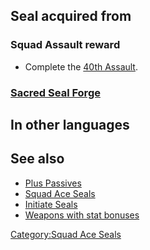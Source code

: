 {{Passive
|name=Squad Ace AN
|type=S
|exclusive=0
|canUseMove={{MoveList|All}}
|canUseWeapon={{WeaponList|All}}
|timingID=0
|abilityID=0
|properties=
|1name=Squad Ace AN 1
|1tagid=SID_第40迷宮の覇者1
|1effect=Grants Def/Res+1.
|1required=-
|1cost=80
|statModifiers1=0,0,0,1,1
|intID1=2293
|sort1=50390
|value1=2
|2name=Squad Ace AN 2
|2tagid=SID_第40迷宮の覇者2
|2effect=Grants Def/Res+2.
|2required=Squad Ace AN 1
|2cost=160
|statModifiers2=0,0,0,2,2
|intID2=2294
|sort2=50391
|value2=4
}}
==Seal acquired from==
===Squad Assault reward===
* Complete the [[40th Assault]].
===[[Sacred Seal Forge]]===
{{SealCosts
|seals=Squad Ace AN 1;Squad Ace AN 2
|badgeColor=Scarlet
|costs1=-<!--0;0;0-->
|costs2=400;1000;100
}}
==In other languages==
{{OtherLanguages
|japanese=第４０迷宮の覇者
|german=Überf.-Ass AN
|spanishEU=As del asalto AN
|spanishLA=As del asalto AN
|french=Assaut réussi AN
|italian=Asso sq. AN
|chineseTW=第４０迷宮的霸王
|portuguese=Esquadrão ás AN
}}
==See also==
* [[Plus Passives]]
* [[Squad Ace Seals]]
* [[Initiate Seals]]
* [[:Category:Weapons with stat bonuses|Weapons with stat bonuses]]
{{Seals Navbox}}
[[Category:Squad Ace Seals]]